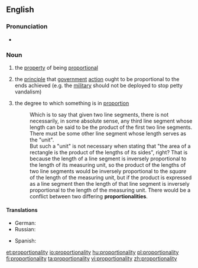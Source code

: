 ==English==

===Pronunciation===
* {{rhymes|ælɪti}}

===Noun===
{{en-noun|proportionalities|-}}

# {{context|uncountable|lang=en}} the [[property]] of being [[proportional]]
# {{context|uncountable|lang=en}} the [[principle]] that [[government]] [[action]] ought to be proportional to the ends achieved (e.g. the [[military]] should not be deployed to stop petty vandalism)
# {{context|countable|lang=en}} the degree to which something is in [[proportion]]
#: Which is to say that given two line segments, there is not necessarily, in some absolute sense, any third line segment whose length can be said to be the product of the first two line segments. There must be some other line segment whose length serves as the "unit".<br>But such a "unit" is not necessary when stating that "the area of a rectangle is the product of the lengths of its sides", right? That is because the length of a line segment is inversely proportional to the length of its measuring unit, so the product of the lengths of two line segments would be inversely proportional to the ''square'' of the length of the measuring unit, but if the product is expressed as a line segment then the length of that line segment is inversely proportional to the length of the measuring unit. There would be a conflict between two differing '''proportionalities'''.

====Translations====
{{trans-top|the property of being proportional}}
* German: {{t|de|Proportionalität|f}}
* Russian: {{t+|ru|пропорциональность|f|tr=proporcionálʹnostʹ|sc=Cyrl}}
{{trans-mid}}
* Spanish: {{t|es|proporcionalidad|f}}
{{trans-bottom}}

[[et:proportionality]]
[[io:proportionality]]
[[hu:proportionality]]
[[pl:proportionality]]
[[fi:proportionality]]
[[ta:proportionality]]
[[vi:proportionality]]
[[zh:proportionality]]